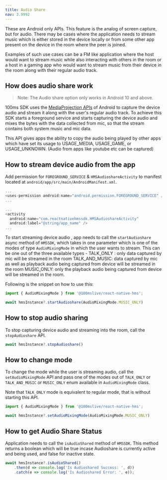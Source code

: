 ```yaml
---
title: Audio Share
nav: 3.9992
---
```


These are Android only APIs. This feature is the analog of screen capture, but for audio. There may be cases where the application needs to stream music which is either stored in the device locally or from some other app present on the device in the room where the peer is joined.

Examples of such use cases can be a FM like application where the host would want to stream music while also interacting with others in the room or a host in a gaming app who would want to stream music from their device in the room along with their regular audio track.

## How does audio share work
> Note: The Audio share option only works in Android 10 and above.

100ms SDK uses the [MediaProjection APIs](https://developer.android.com/guide/topics/media/av-capture#capture_audio_playback) of Android to capture the device audio and stream it along with the user's regular audio track. To achieve this SDK starts a foreground service and starts capturing the device audio and mixes the bytes with the data collected from mic, so that the stream contains both system music and mic data.

This API gives apps the ability to copy the audio being played by other apps which have set its usage to USAGE_MEDIA, USAGE_GAME, or USAGE_UNKNOWN. (Audio from apps like youtube etc can be captured)

## How to stream device audio from the app

Add permission for `FOREGROUND_SERVICE` & `HMSAudioshareActivity` to manifest located at `android/app/src/main/AndroidManifest.xml`.
```js
...
<uses-permission android:name="android.permission.FOREGROUND_SERVICE" />
...

...
<activity
  android:name="com.reactnativehmssdk.HMSAudioshareActivity"
  android:label="@string/app_name" />
...
```

To start streaming device audio , app needs to call the `startAudioshare` async method of `HMSSDK`, which takes in one parameter which is one of the modes of type `AudioMixingMode` in which the user wants to stream. This can be one out of the three available types - TALK_ONLY : only data captured by mic will be streamed in the room TALK_AND_MUSIC: data captured by mic as well as playback audio being captured from device will be streamed in the room MUSIC_ONLY: only the playback audio being captured from device will be streamed in the room.

Following is the snippet on how to use this:
```js
import { AudioMixingMode } from '@100mslive/react-native-hms';

await hmsInstance?.startAudioshare(AudioMixingMode.MUSIC_ONLY)
```

## How to stop audio sharing
To stop capturing device audio and streaming into the room, call the `stopAudioshare` API.

```js
await hmsInstance?.stopAudioshare()
```

## How to change mode
To change the mode while the user is streaming audio, call the `setAudioMixingMode` API and pass one of the modes out of `TALK_ONLY` or `TALK_AND_MUSIC` or `MUSIC_ONLY` enum available in `AudioMixingMode` class.

Note that `TALK_ONLY` mode is equivalent to regular mode, that is without starting this API.
```js
import { AudioMixingMode } from '@100mslive/react-native-hms';

await hmsInstance?.setAudioMixingMode(AudioMixingMode.MUSIC_ONLY)
```

## How to get Audio Share Status
Application needs to call the `isAudioShared` method of `HMSSDK`. This method returns a boolean which will be true 
incase Audioshare is currently active and being used, and false for inactive state.
```js
await hmsInstance?.isAudioShared()
    .then(d => console.log('Is Audioshared Success: ', d))
    .catch(e => console.log('Is Audioshared Error: ', e));
```

